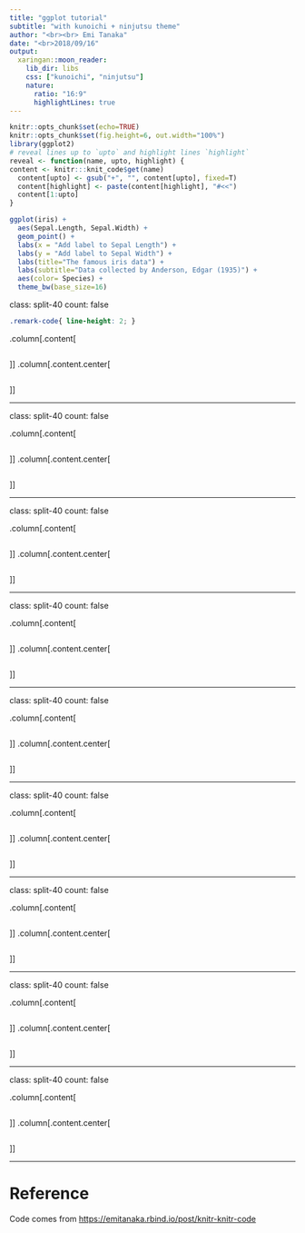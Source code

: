 ```yaml
---
title: "ggplot tutorial"
subtitle: "with kunoichi + ninjutsu theme"
author: "<br><br> Emi Tanaka"
date: "<br>2018/09/16"
output:
  xaringan::moon_reader:
    lib_dir: libs
    css: ["kunoichi", "ninjutsu"]
    nature:
      ratio: "16:9"
      highlightLines: true
---
```



```r
knitr::opts_chunk$set(echo=TRUE)
knitr::opts_chunk$set(fig.height=6, out.width="100%")
library(ggplot2)
# reveal lines up to `upto` and highlight lines `highlight`
reveal <- function(name, upto, highlight) {
content <- knitr:::knit_code$get(name)
  content[upto] <- gsub("+", "", content[upto], fixed=T)
  content[highlight] <- paste(content[highlight], "#<<")
  content[1:upto]
} 

```

```r
ggplot(iris) +
  aes(Sepal.Length, Sepal.Width) +
  geom_point() +
  labs(x = "Add label to Sepal Length") +
  labs(y = "Add label to Sepal Width") +
  labs(title="The famous iris data") + 
  labs(subtitle="Data collected by Anderson, Edgar (1935)") +
  aes(color= Species) +
  theme_bw(base_size=16)
```

class: split-40 
count: false

```css
.remark-code{ line-height: 2; }
```

.column[.content[
```r
```
]]
.column[.content.center[
```r
```
]]

---

class: split-40 
count: false

.column[.content[
```r
```
]]
.column[.content.center[
```r
```
]]

---

class: split-40 
count: false

.column[.content[
```r
```
]]
.column[.content.center[
```r
```
]]

---

class: split-40 
count: false

.column[.content[
```r
```

]]
.column[.content.center[
```r
```
]]

---

class: split-40 
count: false

.column[.content[
```r
```

]]
.column[.content.center[
```r
```
]]

---

class: split-40 
count: false

.column[.content[
```r
```

]]
.column[.content.center[
```r
```
]]

---

class: split-40 
count: false

.column[.content[
```r
```

]]
.column[.content.center[
```r
```
]]

---

class: split-40 
count: false

.column[.content[
```r
```

]]
.column[.content.center[
```r
```
]]


---

class: split-40 
count: false

.column[.content[
```r
```

]]
.column[.content.center[
```r
```
]]

---

# Reference

Code comes from [https://emitanaka.rbind.io/post/knitr-knitr-code](https://emitanaka.rbind.io/post/knitr-knitr-code/)
